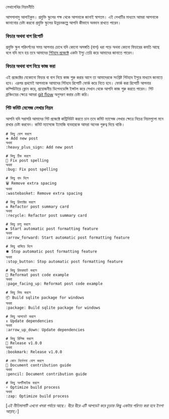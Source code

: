 

<!-- import YAML from 'yamljs';
const authors = YAML.parse(authorData); -->

<SEO pageTitle="নির্দেশনা" pagePath="/contribution-guide/" />
<Box maxWidth={960} margin="0 auto" padding={{ xs: 3, sm: 4 }}>

<Text variant="h2" textAlign="center">
  লেখালেখির নিয়মনীতি
</Text>
<Divider />

আসসালামু আলাইকুম। প্রযুক্তি স্কুলের পক্ষ থেকে আপনাকে জানাই স্বাগতম। এই লেখাটির মাধ্যমে আমরা আপনাকে জানানোর চেষ্টা করবো প্রযুক্তি স্কুলের উন্নয়নকল্পে আপনি কীভাবে অবদান রাখতে পারেন।

### ফিচার অথবা বাগ রিপোর্ট

প্রযুক্তি স্কুল পরিদর্শনের সময় আপনার চোখে যদি কোনো অসঙ্গতি (বাগ) ধরা পড়ে অথবা কোনো ফিচারের কমতি আছে বলে যদি মনে হয় তবে আমাদের [গিটহাব প্রজেক্টে](https://github.com/bdTechies/prozuktischool.com) একটা ইস্যু তেরি করে আমাদের জানাতে পারেন।

### ফিচার অথবা বাগ নিয়ে কাজ করা

এই প্রজেক্টের যেকোনো ফিচার বা বাগ নিয়ে কাজ শুরু করার আগে তা আমাদেরকে সংশ্লিষ্ট গিটহাব ইস্যুর মাধ্যমে জানাতে হবে। এরপর প্রথমেই আপনাকে আমাদের গিটহাব রিপোটি ফোর্ক করে নিতে হবে। ফোর্ক করা রিপোটি আপনার কম্পিউটারে ক্লোন করে, প্রয়োজনীয় ডিপেনডেন্সি ইন্সটল করে সেখান থেকে আপনি কাজ শুরু করতে পারেন। গিট ব্রাঞ্চিংয়ের ক্ষেত্রে আমরা [git flow](https://danielkummer.github.io/git-flow-cheatsheet/) অনুসরণ করার চেষ্টা করি।

### গিট কমিট মেসেজ লেখার নিয়ম

আপনি যদি সরাসরি আমাদের গিট প্রজেক্টে কন্ট্রিবিউট করতে চান তবে কমিট ম্যাসেজ লেখার ক্ষেত্রে নিচের নিয়মগুলো মনে রাখার চেষ্টা করবেন। কমিট ম্যাসেজে ইমোজি ব্যবহারকে আমরা অনেক গুরুত্ব দিয়ে থাকি।

```
# কিছু যোগ করলে
➕ Add new post
অথবা
:heavy_plus_sign: Add new post

# কিছু ঠিক করলে
🐛 Fix post spelling
অথবা
:bug: Fix post spelling

# কিছু বাদ দিলে
🗑 Remove extra spacing
অথবা
:wastebasket: Remove extra spacing

# কিছু রিফ্যাক্টর করলে
♻️ Refactor post summary card
অথবা
:recycle: Refactor post summary card

# কিছু চালু করলে
▶️ Start automatic post formatting feature
অথবা
:arrow_forward: Start automatic post formatting feature

# কিছু থামিয়ে দিলে
⏹️ Stop automatic post formatting feature
অথবা
:stop_button: Stop automatic post formatting feature

# কিছু রিফরম্যাট করলে
📄 Reformat post code example
অথবা
:page_facing_up: Reformat post code example

# কিছু বিল্ড করলে
📦 Build sqlite package for windows
অথবা
:package: Build sqlite package for windows

# কিছু আপডেট করলে
↕️ Update dependencies
অথবা
:arrow_up_down: Update dependencies

# কিছু রিলিজ করলে
🔖 Release v1.0.0
অথবা
:bookmark: Release v1.0.0

# কোন নির্দেশনা যোগ করলে
📝 Document contribution guide
অথবা
:pencil: Document contribution guide

# কিছু অপটিমাইজ করলে
⚡️ Optimize build process
অথবা
:zap: Optimize build process
```

[_এই নীতিমালাটি এখনো খসরা পর্যায়ে আছে। ধীরে ধীরে এটি আপডেট করে চূড়ান্ত কিছু একটায় পরিণত করা হবে ইনশা আল্লাহ্।_]

</Box>
